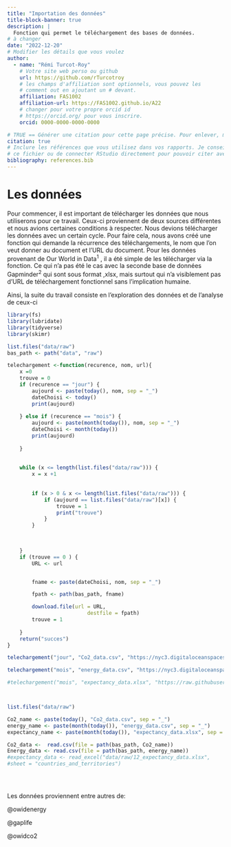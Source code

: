 ```yaml
---
title: "Importation des données"
title-block-banner: true
description: | 
  Fonction qui permet le téléchargement des bases de données.
# à changer
date: "2022-12-20"
# Modifier les détails que vous voulez
author:
  - name: "Rémi Turcot-Roy"
    # Votre site web perso ou github
    url: https://github.com/rTurcotroy
    # les champs d'affiliation sont optionnels, vous pouvez les
    # comment out en ajoutant un # devant.
    affiliation: FAS1002
    affiliation-url: https://FAS1002.github.io/A22
    # changer pour votre propre orcid id
    # https://orcid.org/ pour vous inscrire.
    orcid: 0000-0000-0000-0000

# TRUE == Générer une citation pour cette page précise. Pour enlever, mettre false.
citation: true
# Inclure les références que vous utilisez dans vos rapports. Je conseille Zotero pour construire
# ce fichier ou de connecter RStudio directement pour pouvoir citer avec @nom-de-reference.
bibliography: references.bib
---
```


# Les données

Pour commencer, il est important de télécharger les données que nous utiliserons pour ce travail. Ceux-ci proviennent de deux sources différentes et nous avions certaines conditions à respecter. Nous devions télécharger les données avec un certain cycle. Pour faire cela, nous avons créé une fonction qui demande la récurrence des téléchargements, le nom que l'on veut donner au document et l'URL du document. Pour les données provenant de Our World in Data^1^ , il a été simple de les télécharger via la fonction. Ce qui n'a pas été le cas avec la seconde base de données Gapminder^2^ qui sont sous format ,xlsx, mais surtout qui n'a visiblement pas d'URL de téléchargement fonctionnel sans l'implication humaine.

Ainsi, la suite du travail consiste en l'exploration des données et de l'analyse de ceux-ci

```r
library(fs)
library(lubridate)
library(tidyverse)
library(skimr)

```

```r
list.files("data/raw")
bas_path <- path("data", "raw")

telechargement <-function(recurence, nom, url){
    x =0 
    trouve = 0
    if (recurence == "jour") {
        aujourd <- paste(today(), nom, sep = "_") 
        dateChoisi <- today()
        print(aujourd)
        
    } else if (recurence == "mois") {
        aujourd <- paste(month(today()), nom, sep = "_")
        dateChoisi <- month(today())
        print(aujourd)
        
    }
    
    
    while (x <= length(list.files("data/raw"))) {
        x = x +1
        
        
        if (x > 0 & x <= length(list.files("data/raw"))) {
            if (aujourd == list.files("data/raw")[x]) {
                trouve = 1
                print("trouve")
            }
        }
       
        

    }
    if (trouve == 0 ) {
        URL <- url


        fname <- paste(dateChoisi, nom, sep = "_")

        fpath <- path(bas_path, fname)

        download.file(url = URL, 
                          destfile = fpath)
        trouve = 1
            
    }
    return("succes")
}

telechargement("jour", "Co2_data.csv", "https://nyc3.digitaloceanspaces.com/owid-public/data/co2/owid-co2-data.csv")

telechargement("mois", "energy_data.csv", "https://nyc3.digitaloceanspaces.com/owid-public/data/energy/owid-energy-data.csv")

#telechargement("mois", "expectancy_data.xlsx", "https://raw.githubusercontent.com/Gapminder-Indicators/lex/master/lex-by-gapminder.xlsx")



list.files("data/raw")
```

```r
Co2_name <- paste(today(), "Co2_data.csv", sep = "_") 
energy_name <- paste(month(today()), "energy_data.csv", sep = "_") 
expectancy_name <- paste(month(today()), "expectancy_data.xlsx", sep = "_") 

Co2_data <-  read.csv(file = path(bas_path, Co2_name))
Energy_data <- read.csv(file = path(bas_path, energy_name))
#expectancy_data <- read_excel("data/raw/12_expectancy_data.xlsx", 
#sheet = "countries_and_territories")

 
 
```

Les données proviennent entre autres de:

@owidenergy

@gaplife

@owidco2
